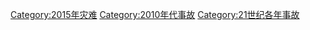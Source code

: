 {{Year by category
|m=2
|c=0
|d=1
|y=5
|cat=事故
|sortkey=事故
|parent=21世纪各年事故
|subcat=2010年代事故
}}

[[Category:2015年灾难|Category:2015年灾难]]
[[Category:2010年代事故|Category:2010年代事故]]
[[Category:21世纪各年事故|Category:21世纪各年事故]]